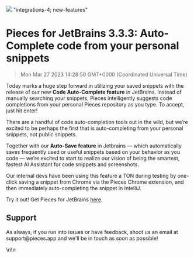 ![](https://uploads-ssl.webflow.com/6143afec68f555387049efb3/630d7294cca57f01bb606e56_ezgif_com-gif-maker22_cfe8e9eab2c36a95b7382e30feb52731_2000.png)
"integrations-4; new-features"
# Pieces for JetBrains 3.3.3: Auto-Complete code from your personal snippets
> Mon Mar 27 2023 14:28:50 GMT+0000 (Coordinated Universal Time)
<p>Today marks a huge step forward in utilizing your saved snippets with the release of our new <strong>Code Auto-Complete feature</strong> in JetBrains. Instead of manually searching your snippets, Pieces intelligently suggests code completions from your personal Pieces repository as you type. To accept, just hit enter!</p><p>There are a handful of code auto-completion tools out in the wild, but we’re excited to be perhaps the first that is auto-completing from your personal snippets, not public snippets.</p><p>Together with our <strong>Auto-Save feature</strong> in Jetbrains — which automatically saves frequently used or useful snippets based on your behavior as you code — we’re excited to start to realize our vision of being the smartest, fastest AI Assistant for code snippets and screenshots.</p><p>Our internal devs have been using this feature a TON during testing by one-click saving a snippet from Chrome via the Pieces Chrome extension, and then immediately auto-completing the snippet in IntelliJ.</p><p>Try it out! Get Pieces for JetBrains <a href="https://plugins.jetbrains.com/plugin/17328-pieces" target="_blank" rel="noopener noreferrer">here</a>.</p><h2 id="7a6mt">Support</h2><p>As always, if you run into issues or have feedback, shoot us an email at support@pieces.app and we&#x27;ll be in touch as soon as possible!</p>\n\n    <figure data-rt-type="video" data
